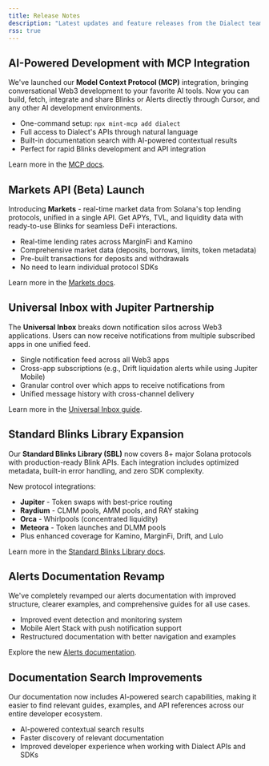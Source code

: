 ```yaml
---
title: Release Notes
description: "Latest updates and feature releases from the Dialect team"
rss: true
---
```


<Update label="June 2025">

## AI-Powered Development with MCP Integration

We've launched our **Model Context Protocol (MCP)** integration, bringing conversational Web3 development to your favorite AI tools. Now you can build, fetch, integrate and share Blinks or Alerts directly through Cursor, and any  other AI development environments.

- One-command setup: `npx mint-mcp add dialect`
- Full access to Dialect's APIs through natural language
- Built-in documentation search with AI-powered contextual results
- Perfect for rapid Blinks development and API integration

Learn more in the [MCP docs](/mcp).

## Markets API (Beta) Launch

Introducing **Markets** - real-time market data from Solana's top lending protocols, unified in a single API. Get APYs, TVL, and liquidity data with ready-to-use Blinks for seamless DeFi interactions.

- Real-time lending rates across MarginFi and Kamino
- Comprehensive market data (deposits, borrows, limits, token metadata)
- Pre-built transactions for deposits and withdrawals
- No need to learn individual protocol SDKs

Learn more in the [Markets docs](/markets).

## Universal Inbox with Jupiter Partnership

The **Universal Inbox** breaks down notification silos across Web3 applications. Users can now receive notifications from multiple subscribed apps in one unified feed.

- Single notification feed across all Web3 apps
- Cross-app subscriptions (e.g., Drift liquidation alerts while using Jupiter Mobile)
- Granular control over which apps to receive notifications from
- Unified message history with cross-channel delivery

Learn more in the [Universal Inbox guide](/alerts/integrate-inbox/universal-inbox).

## Standard Blinks Library Expansion

Our **Standard Blinks Library (SBL)** now covers 8+ major Solana protocols with production-ready Blink APIs. Each integration includes optimized metadata, built-in error handling, and zero SDK complexity.

New protocol integrations:
- **Jupiter** - Token swaps with best-price routing
- **Raydium** - CLMM pools, AMM pools, and RAY staking
- **Orca** - Whirlpools (concentrated liquidity)
- **Meteora** - Token launches and DLMM pools
- Plus enhanced coverage for Kamino, MarginFi, Drift, and Lulo

Learn more in the [Standard Blinks Library docs](/standard-blinks-library).

## Alerts Documentation Revamp

We've completely revamped our alerts documentation with improved structure, clearer examples, and comprehensive guides for all use cases.

- Improved event detection and monitoring system
- Mobile Alert Stack with push notification support
- Restructured documentation with better navigation and examples

Explore the new [Alerts documentation](/alerts).

## Documentation Search Improvements

Our documentation now includes AI-powered search capabilities, making it easier to find relevant guides, examples, and API references across our entire developer ecosystem.

- AI-powered contextual search results
- Faster discovery of relevant documentation
- Improved developer experience when working with Dialect APIs and SDKs

</Update>

